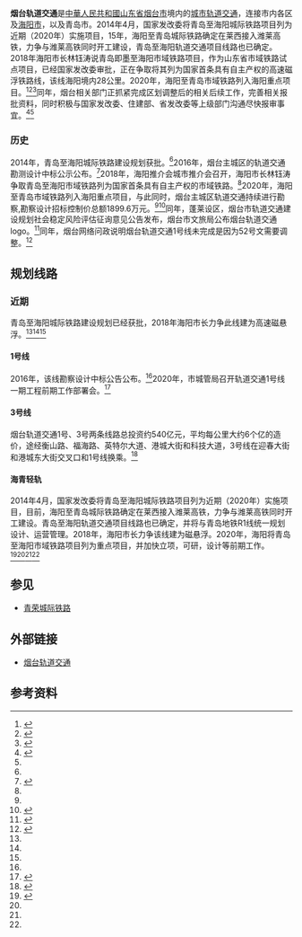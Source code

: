 {{SD Future infrastructure}}{{future public transportation}}
{{Infobox public transit
|name=烟台轨道交通
|locale={{CHN}}[[山东省|山东省]][[烟台市|烟台市]]
|service_type=[[城市軌道交通系統|城市軌道交通系統]]
|system_length = 
|track_gauge={{standard gauge}}
|operator=
|key_person=
|website=
}}

'''烟台轨道交通'''是[[中華人民共和國|中華人民共和國]][[山东省|山东省]][[烟台市|烟台市]]境内的[[城市轨道交通|城市轨道交通]]，连接市内各区及[[海阳市|海阳市]]，以及青岛市。2014年4月，国家发改委将青岛至海阳城际铁路项目列为近期（2020年）实施项目，15年，海阳至青岛城际铁路确定在莱西接入潍莱高铁，力争与潍莱高铁同时开工建设，青岛至海阳轨道交通项目线路也已确定。2018年海阳市长林钰涛说青岛即墨至海阳市域铁路项目，作为山东省市域铁路试点项目，已经国家发改委审批，正在争取将其列为国家首条具有自主产权的高速磁浮铁路线，该线海阳境内28公里。2020年，海阳至青岛市域铁路列入海阳重点项目。<ref name="a">{{cite web|url=http://www.haiyang.gov.cn/art/2015/12/2/art_14041_1192119.html|title=“2015年海阳发展十件大事”评选活动邀您参与|publisher=海阳市政府|archive-url=http://w01.freezepage.com/a/15939/13527FELLICJMRU/0|archive-date=2020-07-05}}</ref><ref name="b">{{cite web|url=http://www.haiyang.gov.cn/art/2020/3/30/art_14041_2681221.html|title=2020年，海阳要干这些大事！|publisher=海阳市政府|archive-date=2020-07-05|archive-url=http://www.freezepage.com/1593913867JWNRTYKPWK}}</ref><ref name="c">{{cite web|url=http://www.dailyqd.com/news/2018-12/21/content_449547.htm|publisher=青岛日报|title=对接青岛融入青岛  海阳城市形象推介会在青举行|access-date=2020-05-09|archive-date=2021-07-23|archive-url=https://web.archive.org/web/20210723023902/http://www.dailyqd.com/news/2018-12/21/content_449547.htm|dead-url=no}}</ref>同年，烟台相关部门正抓紧完成区划调整后的相关后续工作，完善相关报批资料，同时积极与国家发改委、住建部、省发改委等上级部门沟通尽快报审事宜。<ref>{{cite web|url=http://ms.jiaodong.net/home/index/askInfo/aid/1031557|publisher=烟台网上民声|title=烟台地铁资讯|archive-url=http://www.freezepage.com/1593509088RTNNZGBKJL|archive-date=2020-06-30}}</ref><ref name="logo"/>

===历史===
2014年，青岛至海阳城际铁路建设规划获批。<ref name="a"/>2016年，烟台主城区的轨道交通勘测设计中标公示公布。<ref name="kancha">{{cite web|title=烟台市轨道交通有限公司烟台市轨道交通1号线一期工程勘察设计项目中标公告|publisher=中国招标采购网|url=http://www.ccgp.gov.cn/cggg/dfgg/zbgg/201610/t20161022_7469009.htm|archive-url=http://www.freezepage.com/1593913951HZBRMWFFAM|archive-date=2020-07-05}}</ref>2018年，海阳推介会城市推介会召开，海阳市长林钰涛争取青岛至海阳市域铁路列为国家首条具有自主产权的市域铁路。<ref name="b"/>2020年，海阳至青岛市域铁路列入海阳重点项目，与此同时，烟台主城区轨道交通持续进行勘察,勘察设计招标控制价总额1899.6万元。<ref name="c"/><ref>{{cite web|url=http://czj.yantai.gov.cn/art/2019/11/1/art_3331_2543598.html|title=市预算评审中心高效推进全市“三重”工作|publisher=烟台市财政局|archive-date=2020-07-05|archive-url=http://www.freezepage.com/1593914032TWFSJIRAFA}}</ref>同年，蓬莱设区，烟台市轨道交通建设规划社会稳定风险评估征询意见公告发布，烟台市文旅局公布烟台轨道交通logo。<ref name="logo">{{cite web|url=https://www.ytta.cn/information/1078275521713799168|publisher=烟台文旅局|title=烟台轨道交通建设规划社会稳定公示|archive-url=http://w01.freezepage.com/a/15939/11754QRVSATEYYS/0|archive-date=2020-07-05}}</ref>同年，烟台网络问政说明烟台轨道交通1号线未完成是因为52号文需要调整。<ref>{{cite web|url=http://ms.jiaodong.net/home/index/askInfo/aid/1044879|publisher=交通运输局|title=烟台1号线问题|archive-url=http://w01.freezepage.com/a/15971/52183HXSOKMGQCH/0|archive-date=2020-08-11}}</ref>

==规划线路==
===近期===
青岛至海阳城际铁路建设规划已经获批，2018年海阳市长力争此线建为高速磁悬浮。<ref name="a"/><ref name="b"/><ref name="c"/>
====1号线====
2016年，该线勘察设计中标公告公布。<ref name="kancha"/>2020年，市城管局召开轨道交通1号线一期工程前期工作部署会。<ref>{{cite web|url=http://cgj.yantai.gov.cn/art/2020/4/14/art_6210_2690301.html|publisher=烟台市政府|title=市城管局召开轨道交通1号线一期工程前期工作部署会|access-date=2020-05-09|archive-date=2021-07-23|archive-url=https://web.archive.org/web/20210723021904/http://cgj.yantai.gov.cn/art/2020/4/14/art_6210_2690301.html|dead-url=no}}</ref>

====3号线====
烟台轨道交通1号、3号两条线路总投资约540亿元，平均每公里大约6个亿的造价，途经衡山路、福海路、英特尔大道、港城大街和科技大道，3号线在迎春大街和港城东大街交叉口和1号线换乘。<ref>{{cite web|url=http://cgj.yantai.gov.cn/art/2016/3/1/art_6210_257875.html|title=烟台市将建轨道交通：1号、3号线换乘点确认|publisher=烟台市政府|access-date=2020-05-09|archive-date=2021-07-23|archive-url=https://web.archive.org/web/20210723023937/http://cgj.yantai.gov.cn/art/2016/3/1/art_6210_257875.html|dead-url=no}}</ref>

====海青轻轨====
2014年4月，国家发改委将青岛至海阳城际铁路项目列为近期（2020年）实施项目，目前，海阳至青岛城际铁路确定在莱西接入潍莱高铁，力争与潍莱高铁同时开工建设。青岛至海阳轨道交通项目线路也已确定，并将与青岛地铁R1线统一规划设计、运营管理。2018年，海阳市长力争该线建为磁悬浮。2020年，海阳将青岛至海阳市域铁路项目列为重点项目，并加快立项，可研，设计等前期工作。<ref>{{cite web|url=http://www.haiyang.gov.cn/art/2020/4/3/art_14043_2686151.html|title=【抢抓机遇 攻坚突破】海阳市交通运输局：凝心聚力创辉煌，赶超发展谱新章！|publisher=海阳市政府|date=2020-04-13|access-date=2020-07-21|archive-date=2021-07-23|archive-url=https://web.archive.org/web/20210723023942/http://www.haiyang.gov.cn/art/2020/4/3/art_14043_2686151.html|dead-url=no}}</ref><ref name="a"/><ref name="b"/><ref name="c"/>

==参见==
*[[青荣城际铁路|青荣城际铁路]]

==外部链接==
*[http://ytcfgs.yantai.com.cn/ 烟台轨道交通] {{Wayback|url=http://ytcfgs.yantai.com.cn/ |date=20200705092907 }}

==参考资料==
{{Reflist}}

{{中国大陆城市轨道交通}}